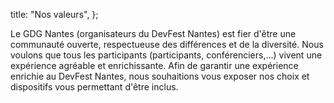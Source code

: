   title: "Nos valeurs",
};

<PrimarySection>
Le GDG Nantes (organisateurs du DevFest Nantes) est fier d'être une communauté ouverte, respectueuse des différences et de la diversité. Nous voulons que tous les participants (participants, conférenciers,…) vivent une expérience agréable et enrichissante. Afin de garantir une expérience enrichie au DevFest Nantes, nous souhaitions vous exposer nos choix et dispositifs vous permettant d'être inclus.

## 
</PrimarySection>